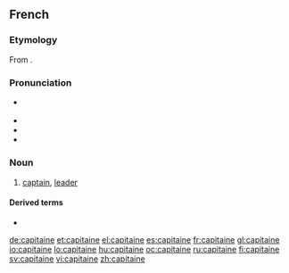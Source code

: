 ==French==

===Etymology===
From {{etyl|la|fr}} {{term|capitaneus|lang=la}}.

===Pronunciation===
* {{IPA|/ka.pi.tɛn/|lang=fr}} {{X-SAMPA|/ka.pi.tEn/}}
* {{audio|Fr-capitaine.ogg|audio}}
* {{rhymes|ɛn|lang=fr}}
* {{homophones|capitaines|lang=fr}}

===Noun===
{{fr-noun|m}}

# [[captain]], [[leader]]

====Derived terms====
*{{l|fr|capitainerie }}

[[de:capitaine]]
[[et:capitaine]]
[[el:capitaine]]
[[es:capitaine]]
[[fr:capitaine]]
[[gl:capitaine]]
[[io:capitaine]]
[[lo:capitaine]]
[[hu:capitaine]]
[[oc:capitaine]]
[[ru:capitaine]]
[[fi:capitaine]]
[[sv:capitaine]]
[[vi:capitaine]]
[[zh:capitaine]]